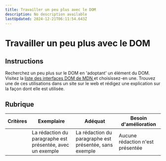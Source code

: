 ```yaml
---
title: Travailler un peu plus avec le DOM
description: No description available
lastUpdated: 2024-12-21T06:11:54.643Z
---
```


# Travailler un peu plus avec le DOM

## Instructions

Recherchez un peu plus sur le DOM en 'adoptant' un élément du DOM. Visitez la [liste des interfaces DOM de MDN ](https://developer.mozilla.org/fr/docs/Web/API/Document_Object_Model) et choisissez-en une. Trouvez une de ces utilisations dans un site sur le web et rédigez une explication sur la façon dont elle est utilisée.

## Rubrique

| Critères | Exemplaire                                     | Adéquat                                         | Besoin d'amélioration       |
| -------- | --------------------------------------------- | ------------------------------------------------ | ----------------------- |
|          | La rédaction du paragraphe est présentée, avec un exemple | La rédaction du paragraphe est présentée, sans exemple | Aucune rédaction n'est présentée |

